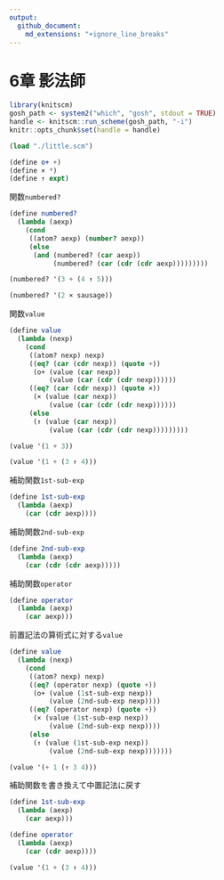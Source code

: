 ```yaml
---
output:
  github_document:
    md_extensions: "+ignore_line_breaks"
---
```


# 6章 影法師

```r
library(knitscm)
gosh_path <- system2("which", "gosh", stdout = TRUE)
handle <- knitscm::run_scheme(gosh_path, "-i")
knitr::opts_chunk$set(handle = handle)
```

```scm
(load "./little.scm")

(define o+ +)
(define × *)
(define ↑ expt)
```

関数`numbered?`

```scm
(define numbered?
  (lambda (aexp)
    (cond
     ((atom? aexp) (number? aexp))
     (else
      (and (numbered? (car aexp))
           (numbered? (car (cdr (cdr aexp)))))))))
```

```scm
(numbered? '(3 + (4 ↑ 5)))
```

```scm
(numbered? '(2 × sausage))
```

関数`value`

```scm
(define value
  (lambda (nexp)
    (cond
     ((atom? nexp) nexp)
     ((eq? (car (cdr nexp)) (quote +))
      (o+ (value (car nexp))
          (value (car (cdr (cdr nexp))))))
     ((eq? (car (cdr nexp)) (quote ×))
      (× (value (car nexp))
          (value (car (cdr (cdr nexp))))))
     (else
      (↑ (value (car nexp))
          (value (car (cdr (cdr nexp)))))))))

```

```scm
(value '(1 + 3))
```

```scm
(value '(1 + (3 ↑ 4)))
```

補助関数`1st-sub-exp`

```scm
(define 1st-sub-exp
  (lambda (aexp)
    (car (cdr aexp))))
```

補助関数`2nd-sub-exp`

```scm
(define 2nd-sub-exp
  (lambda (aexp)
    (car (cdr (cdr aexp)))))
```

補助関数`operator`

```scm
(define operator
  (lambda (aexp)
    (car aexp)))
```

前置記法の算術式に対する`value`

```scm
(define value
  (lambda (nexp)
    (cond
     ((atom? nexp) nexp)
     ((eq? (operator nexp) (quote +))
      (o+ (value (1st-sub-exp nexp))
          (value (2nd-sub-exp nexp))))
     ((eq? (operator nexp) (quote +))
      (× (value (1st-sub-exp nexp))
          (value (2nd-sub-exp nexp))))
     (else
      (↑ (value (1st-sub-exp nexp))
          (value (2nd-sub-exp nexp)))))))
```

```scm
(value '(+ 1 (↑ 3 4)))
```

補助関数を書き換えて中置記法に戻す

```scm
(define 1st-sub-exp
  (lambda (aexp)
    (car aexp)))
```

```scm
(define operator
  (lambda (aexp)
    (car (cdr aexp))))
```

```scm
(value '(1 + (3 ↑ 4)))
```
